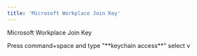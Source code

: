 ```yaml
---
title: 'Microsoft Workplace Join Key'
---
```


Microsoft Workplace Join Key

<Steps>
  <Step title="Open Keychain Access">
    Press command+space and type "**keychain access**" select
  </Step>

  <Step title="Once in Keychain Access, while in tab 'All items', type in search 'join'">
    v
  </Step>

  <Step title="Delete everything that comes up">

  </Step>

   <Step title="After go to Sherloq plugin and log in again into Microsoft account">

  </Step>
</Steps>